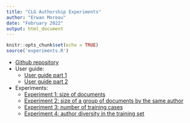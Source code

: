 ```yaml
---
title: "CLG Authorship Experiments"
author: "Erwan Moreau"
date: "February 2022"
output: html_document
---
```


```r
knitr::opts_chunk$set(echo = TRUE)
source('experiments.R')
```


- [Github repository](https://github.com/erwanm/clg-authorship-experiments)
- User guide:
    - [User guide part 1](user-guide-part1.html)
    - [User guide part 2](user-guide-part2.html)
- Experiments:
    - [Experiment 1: size of documents](expe1.html)
    - [Experiment 2: size of a group of documents by the same author](expe2.html)
    - [Experiment 3: number of training cases](expe3.html)
    - [Experiment 4: author diversity in the training set](expe4.html)
    
